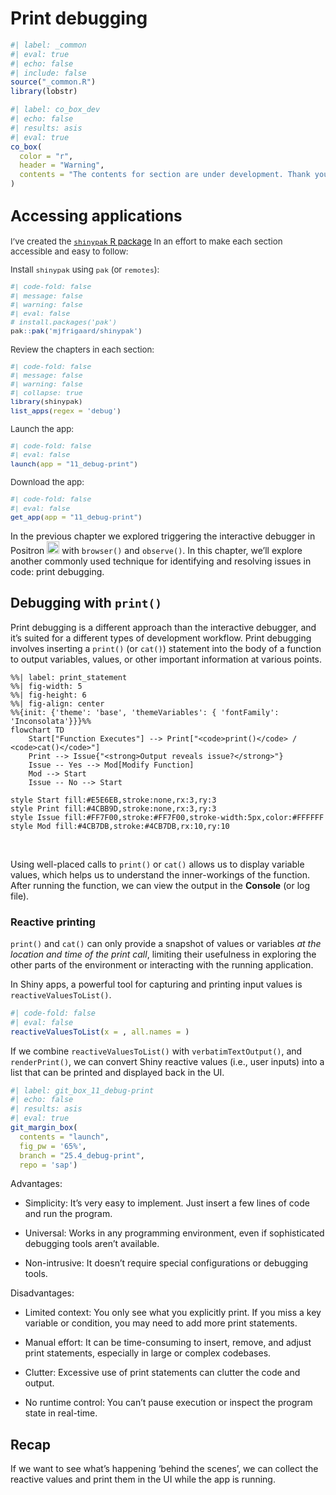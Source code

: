 # Print debugging {#sec-print-debug}

```r
#| label: _common
#| eval: true 
#| echo: false 
#| include: false
source("_common.R")
library(lobstr)
```

```r
#| label: co_box_dev
#| echo: false
#| results: asis
#| eval: true
co_box(
  color = "r", 
  header = "Warning",
  contents = "The contents for section are under development. Thank you for your patience."
)
```


:::: {.callout-tip collapse='true' appearance='default'}

## [Accessing applications]{style='font-weight: bold; font-size: 1.15em;'}

::: {style='font-size: 0.95em; color: #282b2d;'}

I've created the [`shinypak` R package](https://mjfrigaard.github.io/shinypak/) In an effort to make each section accessible and easy to follow:
  
Install `shinypak` using `pak` (or `remotes`):

```r
#| code-fold: false 
#| message: false
#| warning: false
#| eval: false
# install.packages('pak')
pak::pak('mjfrigaard/shinypak')
```

Review the chapters in each section:
  
```r
#| code-fold: false 
#| message: false
#| warning: false
#| collapse: true
library(shinypak)
list_apps(regex = 'debug')
```

Launch the app: 

```r
#| code-fold: false 
#| eval: false
launch(app = "11_debug-print")
```

Download the app: 

```r
#| code-fold: false 
#| eval: false
get_app(app = "11_debug-print")
```

::: 

::::


In the previous chapter we explored triggering the interactive debugger in Positron ![](images/positron.png){height=20} with `browser()` and `observe()`. In this chapter, we'll explore another commonly used technique for identifying and resolving issues in code: print debugging. 

## Debugging with `print()` {#sec-debug-print}

Print debugging is a different approach than the interactive debugger, and it's suited for a different types of development workflow. Print debugging involves inserting a `print()` (or `cat()`) statement into the body of a function to output variables, values, or other important information at various points.


```{=html}

<style>

.codeStyle span:not(.nodeLabel) {
  font-family: monospace;
  font-size: 1.5em;
  font-weight: bold;
  color: #9753b8 !important;
  background-color: #f6f6f6;
  padding: 0.2em;
}

</style>
```

```mermaid
%%| label: print_statement
%%| fig-width: 5
%%| fig-height: 6
%%| fig-align: center
%%{init: {'theme': 'base', 'themeVariables': { 'fontFamily': 'Inconsolata'}}}%%
flowchart TD
    Start["Function Executes"] --> Print["<code>print()</code> / <code>cat()</code>"]
    Print --> Issue{"<strong>Output reveals issue?</strong>"}
    Issue -- Yes --> Mod[Modify Function]
    Mod --> Start
    Issue -- No --> Start

style Start fill:#E5E6EB,stroke:none,rx:3,ry:3
style Print fill:#4CBB9D,stroke:none,rx:3,ry:3
style Issue fill:#FF7F00,stroke:#FF7F00,stroke-width:5px,color:#FFFFFF
style Mod fill:#4CB7DB,stroke:#4CB7DB,rx:10,ry:10
```

<!--
style ExitBrowser fill:#4CB7DB,stroke:none,rx:3,ry:3
style Obs fill:#FFFFFF,stroke:#4CBB9D,stroke-width:3px,rx:10,ry:10
style ExitObserver fill:#FFFFFF,stroke:#4CBB9D,stroke-width:3px,rx:10,ry:10
-->

<br>

Using well-placed calls to `print()` or `cat()` allows us to display variable values, which helps us to understand the inner-workings of the function. After running the function, we can view the output in the **Console** (or log file).

### Reactive printing 

`print()` and `cat()` can only provide a snapshot of values or variables *at the location and time of the print call*, limiting their usefulness in exploring the other parts of the environment or interacting with the running application. 

In Shiny apps, a powerful tool for capturing and printing input values is `reactiveValuesToList()`. 

```r
#| code-fold: false
#| eval: false
reactiveValuesToList(x = , all.names = )
```

If we combine `reactiveValuesToList()` with `verbatimTextOutput()`, and `renderPrint()`, we can convert Shiny reactive values (i.e., user inputs) into a list that can be printed and displayed back in the UI.

```r
#| label: git_box_11_debug-print
#| echo: false
#| results: asis
#| eval: true
git_margin_box(
  contents = "launch",
  fig_pw = '65%', 
  branch = "25.4_debug-print", 
  repo = 'sap')
```

Advantages:

- Simplicity: It’s very easy to implement. Just insert a few lines of code and run the program.

- Universal: Works in any programming environment, even if sophisticated debugging tools aren’t available.

- Non-intrusive: It doesn’t require special configurations or debugging tools.
  
Disadvantages:

- Limited context: You only see what you explicitly print. If you miss a key variable or condition, you may need to add more print statements.

- Manual effort: It can be time-consuming to insert, remove, and adjust print statements, especially in large or complex codebases.

- Clutter: Excessive use of print statements can clutter the code and output.

- No runtime control: You can’t pause execution or inspect the program state in real-time.

## Recap 

If we want to see what's happening 'behind the scenes', we can collect the reactive values and print them in the UI while the app is running.
